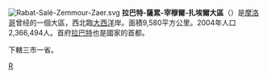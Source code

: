 [[File:Rabat-Salé-Zemmour-Zaer.svg|right]]
'''拉巴特-薩累-宰穆爾-扎埃爾大區'''（{{lang-ar|الرباط سلا زمور زعير|}}）是[[摩洛哥|摩洛哥]]曾经的一個大區，西北臨[[大西洋|大西洋]]岸。面積9,580平方公里。2004年人口2,366,494人。首府[[拉巴特|拉巴特]]也是國家的首都。

下轄三市一省。

{{摩洛哥行政區劃}}

[[Category:摩洛哥前大区|R]]